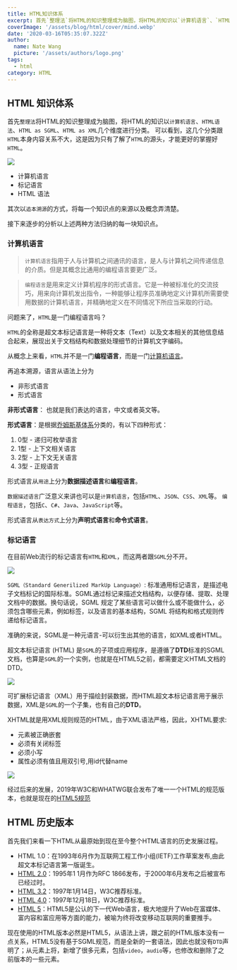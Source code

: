 ```yaml
---
title: HTML知识体系
excerpt: 首先`整理法`将HTML的知识整理成为脑图，将HTML的知识以`计算机语言`、`HTML语法`、`HTML as SGML`、`HTML as XML`几个维度进行分类。可以看到，这几个分类跟`HTML`本身内容关系不大，这是因为只有了解了`HTML`的源头，才能更好的掌握好`HTML`
coverImage: '/assets/blog/html/cover/mind.webp'
date: '2020-03-16T05:35:07.322Z'
author:
  name: Nate Wang
  picture: '/assets/authors/logo.png'
tags:
  - html
category: HTML
---
```






## HTML 知识体系

首先`整理法`将HTML的知识整理成为脑图，将HTML的知识以`计算机语言`、`HTML语法`、`HTML as SGML`、`HTML as XML`几个维度进行分类。
可以看到，这几个分类跟`HTML`本身内容关系不大，这是因为只有了解了`HTML`的源头，才能更好的掌握好`HTML`。

![](https://cdn.jsdelivr.net/gh/Wangbaoqi/blogImgs@master/nateImgs/html/html-mind.png)

* 计算机语言
* 标记语言
* HTML 语法

其次以`追本溯源`的方式，将每一个知识点的来源以及概念弄清楚。

接下来逐步的分析以上述两种方法归纳的每一块知识点。

### 计算机语言

> `计算机语言`指用于人与计算机之间通讯的语言，是人与计算机之间传递信息的介质。但是其概念比通用的编程语言要更广泛。

> `编程语言`是用来定义计算机程序的形式语言。它是一种被标准化的交流技巧，用来向计算机发出指令，一种能够让程序员准确地定义计算机所需要使用数据的计算机语言，并精确地定义在不同情况下所应当采取的行动。

问题来了，`HTML`是一门编程语言吗？

`HTML`的全称是超文本标记语言是一种将文本（Text）以及文本相关的其他信息结合起来，展现出关于文档结构和数据处理细节的计算机文字编码。

从概念上来看，`HTML`并不是一门**编程语言**，而是一门[计算机语言](https://en.wikipedia.org/wiki/Computer_language)。

再追本溯源，语言从语法上分为

* 非形式语言
* 形式语言

**非形式语言**： 也就是我们表达的语言，中文或者英文等。

**形式语言**：是根据[乔姆斯基体系](https://www.fedcourt.gov.au/fcfcoa/judgments-fcc-september?sq_content_src=%2BdXJsPWh0dHBzJTNBJTJGJTJGemgubS53aWtpcGVkaWEub3JnJTJGd2lraSUyRiUyNUU0JTI1QjklMjU5NCUyNUU1JTI1QTclMjU4NiUyNUU2JTI1OTYlMjVBRiUyNUU1JTI1OUYlMjVCQSUyNUU4JTI1QjAlMjVCMSUyNUU3JTI1QjMlMjVCQiZhbGw9MQ%3D%3D)分类的，有以下四种形式：

1. 0型 - 递归可枚举语言
2. 1型 - 上下文相关语言
3. 2型 - 上下文无关语言
4. 3型 - 正规语言

形式语言从`用途`上分为**数据描述语言**和**编程语言**。

`数据描述语言`广泛意义来讲也可以是`计算机语言`，包括`HTML`、`JSON`、`CSS`、`XML`等。
`编程语言`，包括`C`、`C#`、`Java`、`JavaScript`等。

形式语言从`表达方式`上分为**声明式语言**和**命令式语言**。

### 标记语言

在目前Web流行的标记语言有`HTML`和`XML`，而这两者跟`SGML`分不开。

![](https://cdn.jsdelivr.net/gh/Wangbaoqi/blogImgs@master/nateImgs/html/sgml-xml-relationships.png)

`SGML（Standard Generilized MarkUp Language）`: 标准通用标记语言，是描述电子文档标记的国际标准。SGML通过标记来描述文档结构，以便存储、提取、处理文档中的数据。换句话说，SGML 规定了某些语言可以做什么或不能做什么，必须包含哪些元素，例如标签，以及语言的基本结构，SGML 将结构和格式规则传递给标记语言。

准确的来说，SGML是一种元语言-可以衍生出其他的语言，如XML或者HTML。

超文本标记语言 (HTML) 是`SGML`的子项或应用程序，是遵循了**DTD**标准的SGML文档，也算是`SGML`的一个实例，也就是在HTML5之前，都需要定义HTML文档的DTD。

![](https://cdn.jsdelivr.net/gh/Wangbaoqi/blogImgs@master/nateImgs/html/sgml-html.gif)

可扩展标记语言（XML）用于描绘封装数据，而HTML超文本标记语言用于展示数据，XML是`SGML`的一个子集，也有自己的**DTD**。

XHTML就是用XML规则规范的HTML，由于XML语法严格，因此，XHTML要求:

* 元素被正确嵌套
* 必须有关闭标签
* 必须小写
* 属性必须有值且用双引号,用id代替name

![](https://cdn.jsdelivr.net/gh/Wangbaoqi/blogImgs@master/nateImgs/html/sgml-xml.gif)

经过后来的发展，2019年W3C和WHATWG联合发布了唯一一个HTML的规范版本，也就是现在的[HTML5规范](https://html.spec.whatwg.org/multipage/index.html#contents)

## HTML 历史版本

首先我们来看一下HTML从最原始到现在至今整个HTML语言的历史发展过程。

* HTML 1.0：在1993年6月作为互联网工程工作小组(IETF)工作草案发布,由此超文本标记语言第一版诞生。
* [HTML 2.0](https://www.ietf.org/rfc/rfc1866.txt)：1995年1 1月作为RFC 1866发布，于2000年6月发布之后被宣布已经过时。
* [HTML 3.2](https://www.w3.org/TR/2018/SPSD-html32-20180315/)：1997年1月14日，W3C推荐标准。
* [HTML 4.0](https://www.w3.org/TR/1998/REC-html40-19980424/)：1997年12月18日，W3C推荐标准。
* [HTML 5](https://html.spec.whatwg.org/multipage/)：HTML5是公认的下一代Web语言，极大地提升了Web在富媒体、富内容和富应用等方面的能力，被喻为终将改变移动互联网的重要推手。

现在使用的HTML版本必然是HTML5，从语法上讲，跟之前的HTML版本没有一点关系，HTML5没有基于SGML规范，而是全新的一套语法，因此也就没有`DTD`声明了；从元素上将，新增了很多元素，包括`video`，`audio`等，也修改和删除了之前版本的一些元素。
